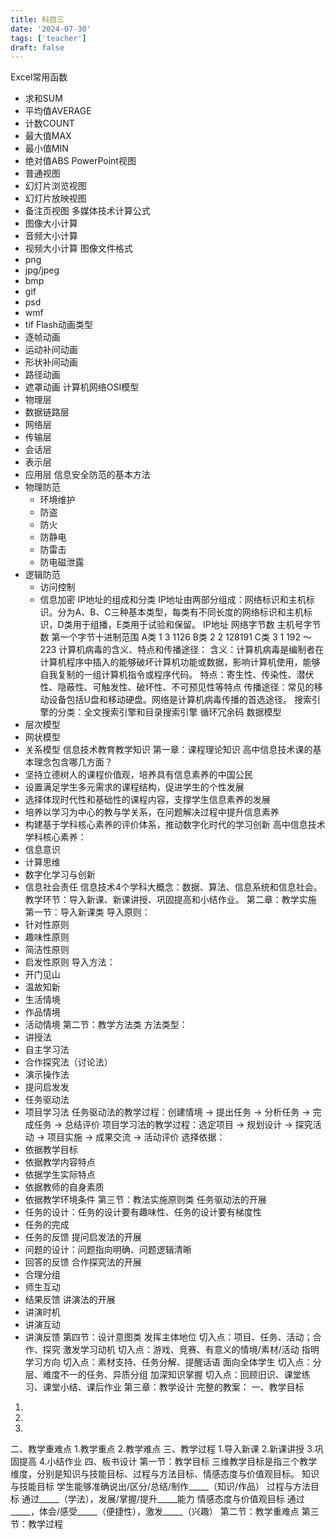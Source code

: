 ```yaml
---
title: 科目三
date: '2024-07-30'
tags: ['teacher']
draft: false
---
```


Excel常用函数
- 求和SUM
- 平均值AVERAGE
- 计数COUNT
- 最大值MAX
- 最小值MIN
- 绝对值ABS
PowerPoint视图
- 普通视图
- 幻灯片浏览视图
- 幻灯片放映视图
- 备注页视图
多媒体技术计算公式
- 图像大小计算
- 音频大小计算
- 视频大小计算
图像文件格式
- png
- jpg/jpeg
- bmp
- gif
- psd
- wmf
- tif
Flash动画类型
- 逐帧动画
- 运动补间动画
- 形状补间动画
- 路径动画
- 遮罩动画
计算机网络OSI模型
- 物理层
- 数据链路层
- 网络层
- 传输层
- 会话层
- 表示层
- 应用层
信息安全防范的基本方法
- 物理防范
  - 环境维护
  - 防盗
  - 防火
  - 防静电
  - 防雷击
  - 防电磁泄露
- 逻辑防范
  - 访问控制
  - 信息加密
IP地址的组成和分类
IP地址由两部分组成：网络标识和主机标识。分为A、B、C三种基本类型，每类有不同长度的网络标识和主机标识，D类用于组播，E类用于试验和保留。
IP地址	网络字节数	主机号字节数	第一个字节十进制范围
A类	1	3	1126
B类	2	2	128191
C类	3	1	192 〜223
计算机病毒的含义、特点和传播途径：
含义：计算机病毒是编制者在计算机程序中插入的能够破坏计算机功能或数据，影响计算机使用，能够自我复制的一组计算机指令或程序代码。
特点：寄生性、传染性、潜伏性、隐蔽性、可触发性、破坏性、不可预见性等特点
传播途径：常见的移动设备包括U盘和移动硬盘。网络是计算机病毒传播的首选途径。
搜索引擎的分类：全文搜索引擎和目录搜索引擎
循环冗余码
数据模型
- 层次模型
- 网状模型
- 关系模型
信息技术教育教学知识
第一章：课程理论知识
高中信息技术课的基本理念包含哪几方面？
- 坚持立德树人的课程价值观，培养具有信息素养的中国公民
- 设置满足学生多元需求的课程结构，促进学生的个性发展
- 选择体现时代性和基础性的课程内容，支撑学生信息素养的发展
- 培养以学习为中心的教与学关系，在问题解决过程中提升信息素养
- 构建基于学科核心素养的评价体系，推动数字化时代的学习创新
高中信息技术学科核心素养：
- 信息意识
- 计算思维
- 数字化学习与创新
- 信息社会责任
信息技术4个学科大概念：数据、算法、信息系统和信息社会。
教学环节：导入新课、新课讲授、巩固提高和小结作业。
第二章：教学实施
第一节：导入新课类
导入原则：
- 针对性原则
- 趣味性原则
- 简洁性原则
- 启发性原则
导入方法：
- 开门见山
- 温故知新
- 生活情境
- 作品情境
- 活动情境
第二节：教学方法类
方法类型：
- 讲授法
- 自主学习法
- 合作探究法（讨论法）
- 演示操作法
- 提问启发发
- 任务驱动法
- 项目学习法
任务驱动法的教学过程：创建情境 -> 提出任务 -> 分析任务 -> 完成任务 -> 总结评价
项目学习法的教学过程：选定项目 -> 规划设计 -> 探究活动 -> 项目实施 -> 成果交流 -> 活动评价
选择依据：
- 依据教学目标
- 依据教学内容特点
- 依据学生实际特点
- 依据教师的自身素质
- 依据教学环境条件
第三节：教法实施原则类
任务驱动法的开展
- 任务的设计：任务的设计要有趣味性、任务的设计要有梯度性
- 任务的完成
- 任务的反馈
提问启发法的开展
- 问题的设计：问题指向明确、问题逻辑清晰
- 回答的反馈
合作探究法的开展
- 合理分组
- 师生互动
- 结果反馈
讲演法的开展
- 讲演时机
- 讲演互动
- 讲演反馈
第四节：设计意图类
发挥主体地位
切入点：项目、任务、活动；合作、探究
激发学习动机
切入点：游戏、竞赛、有意义的情境/素材/活动
指明学习方向
切入点：素材支持、任务分解、提醒话语
面向全体学生
切入点：分层、难度不一的任务、异质分组
加深知识掌握
切入点：回顾旧识、课堂练习、课堂小结、课后作业
第三章：教学设计
完整的教案：
一、教学目标
1.
2.
3.
二、教学重难点
1.教学重点
2.教学难点
三、教学过程
1.导入新课
2.新课讲授
3.巩固提高
4.小结作业
四、板书设计
第一节：教学目标
三维教学目标是指三个教学维度，分别是知识与技能目标、过程与方法目标、情感态度与价值观目标。
知识与技能目标
学生能够准确说出/区分/总结/制作_____（知识/作品）
过程与方法目标
通过_____（学法），发展/掌握/提升_____能力
情感态度与价值观目标
通过_____，体会/感受_____（便捷性），激发_____（兴趣）
第二节：教学重难点
第三节：教学过程